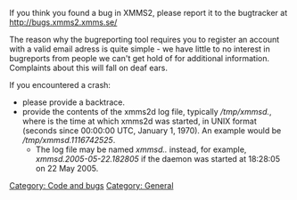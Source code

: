{{Navbar}}

If you think you found a bug in XMMS2, please report it to the bugtracker at http://bugs.xmms2.xmms.se/

The reason why the bugreporting tool requires you to register an account with a valid email adress is quite simple - we have little to no interest in bugreports from people we can't get hold of for additional information. Complaints about this will fall on deaf ears.

If you encountered a crash:
* please provide a backtrace.
* provide the contents of the xmms2d log file, typically ''/tmp/xmmsd.<timestamp>'', where ''<timestamp>'' is the time at which xmms2d was started, in UNIX format (seconds since 00:00:00 UTC, January 1, 1970). An example would be ''/tmp/xmmsd.1116742525''.
** The log file may be named ''xmmsd.<iso8601 date>.<hour><minutes><seconds>'' instead, for example, ''xmmsd.2005-05-22.182805'' if the daemon was started at 18:28:05 on 22 May 2005.

[[Category: Code and bugs]]
[[Category: General]]